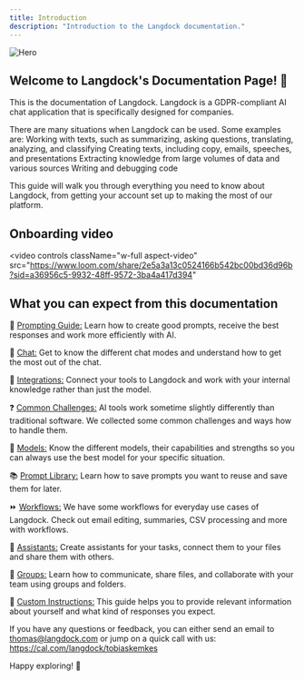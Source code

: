 ```yaml
---
title: Introduction
description: "Introduction to the Langdock documentation."
---
```


<img src="/images/hero.png" alt="Hero" />

## Welcome to Langdock's Documentation Page! 📘

This is the documentation of Langdock. Langdock is a GDPR-compliant AI chat application that is specifically designed for companies.

There are many situations when Langdock can be used. Some examples are:
Working with texts, such as summarizing, asking questions, translating, analyzing, and classifying
Creating texts, including copy, emails, speeches, and presentations
Extracting knowledge from large volumes of data and various sources
Writing and debugging code

This guide will walk you through everything you need to know about Langdock, from getting your account set up to making the most of our platform.

## Onboarding video

<video
  controls
  className="w-full aspect-video"
  src="https://www.loom.com/share/2e5a3a13c0524166b542bc00bd36d96b?sid=a36956c5-9932-48ff-9572-3ba4a417d394"
></video>


## What you can expect from this documentation

📝 [Prompting Guide:](/prompting) Learn how to create good prompts, receive the best responses and work more efficiently with AI.

💬 [Chat:](/chat) Get to know the different chat modes and understand how to get the most out of the chat.

🔗 [Integrations:](/integrations) Connect your tools to Langdock and work with your internal knowledge rather than just the model.

❓ [Common Challenges:](/common-challenges) AI tools work sometime slightly differently than traditional software. We collected some common challenges and ways how to handle them.

💾 [Models:](/models) Know the different models, their capabilities and strengths so you can always use the best model for your specific situation.

📚 [Prompt Library:](/prompt-library) Learn how to save prompts you want to reuse and save them for later.

⏩ [Workflows:](/workflows) We have some workflows for everyday use cases of Langdock. Check out email editing, summaries, CSV processing and more with workflows.

🤖 [Assistants:](/assistants) Create assistants for your tasks, connect them to your files and share them with others.

👥 [Groups:](/groups) Learn how to communicate, share files, and collaborate with your team using groups and folders.

🔧 [Custom Instructions:](/instructions) This guide helps you to provide relevant information about yourself and what kind of responses you expect.


If you have any questions or feedback, you can either send an email to thomas@langdock.com or jump on a quick call with us: https://cal.com/langdock/tobiaskemkes

Happy exploring! 🎉

